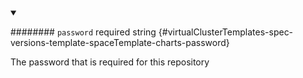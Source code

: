 
<details className="config-field" data-expandable="false" open>
<summary>

######## `password` <span className="config-field-required" data-required="false">required</span> <span className="config-field-type">string</span> <span className="config-field-default"></span> <span className="config-field-enum"></span> {#virtualClusterTemplates-spec-versions-template-spaceTemplate-charts-password}

The password that is required for this repository

</summary>



</details>
